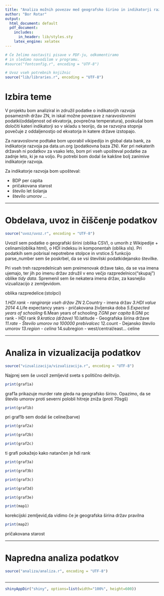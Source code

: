 ```yaml
---
title: "Analiza možnih povezav med geografsko širino in indikatorji razvoja"
author: "Bor Rotar"
output:
  html_document: default
  pdf_document:
    includes:
      in_header: lib/styles.sty
    latex_engine: xelatex
---
```


```r
# Če želimo nastaviti pisave v PDF-ju, odkomentiramo
# in sledimo navodilom v programu.
#source("fontconfig.r", encoding = "UTF-8")

# Uvoz vseh potrebnih knjižnic
source("lib/libraries.r", encoding = "UTF-8")
```

# Izbira teme

V projektu bom analiziral in združil podatke o indikatorjih razvoja posameznih držav ZN, in iskal možne povezave z naravoslovnimi podatki(oddaljenost od ekvatorja, povprečna temperatura), poskušal bom določiti kateri indikatorji so v skladu s teorijo, da se razvojna stopnja povečuje z oddaljenostjo od ekvatorja in katere države izstopajo. 


Za naravoslovne podtake bom uporabil vikipedijo in global data bank, za indikatorje razvoja pa data.un.org (podatkovna baza ZN).
Ker pri nekaterih državah ni podatkov za vsako leto, bom pri vseh upošteval podatke za zadnje leto, ki je na voljo. Po potrebi bom dodal še kakšne bolj zanimive indikatorje razvoja.

Za indikatorje razvoja bom upošteval:

* BDP per capita
* pričakovana starost
* število let šolanja
* število umorov
 ...

***

# Obdelava, uvoz in čiščenje podatkov

```r
source("uvoz/uvoz.r", encoding = "UTF-8")
```

Uvozil sem podatke o geografski širini (oblika CSV), o umorih z Wikipedije + celinami(oblika html), o HDI indeksu in komponentah (oblika xls). Pri podatkih sem pobrisal nepotrebne stolpce in vrstice.S funkcijo parse_number sem še poskrbel, da se vsi številski podatkidejansko številke.

Pri vseh treh razpredelnicah sem preimenovak države tako, da se vsa imena ujemajo, ter jih po imenu držav združil v eno večjo razpredelnico("skupaj") oblike *tidy data*. Spremenil sem še nekatera imena držav, za kasnejšo vizualizacijo z zemljevidom.

oblika razpredelice:(stolpci)

*1.HDI rank - rangiranje vseh držav ZN
*2.Country - imena držav
*3.HDI value 2014
*4.Life expectancy years - pričakovana življenska doba
*5.Expected years of schooling
*6.Mean years of schooling
*7.GNI per capita
*8.GNI pc rank - HDI rank
*9.kratica (države)
*10.latitude - Geografska širina države
*11.rate - Število umorov na 100000 prebivalcec
*12.count - Dejansko število umorov
*13.region - celina
*14.subregion - west/central/east... celine



***

# Analiza in vizualizacija podatkov

```r
source("vizualizacija/vizualizacija.r", encoding = "UTF-8")
```

Najprej sem še uvozil zemljevid sveta s politično delitvijo.

```r
print(graf1a)
```
graf1a prikazuje murder rate gleda na geografsko širino. Opazimo, da se število umorov proti severni polobli hitreje zniža (proti 70sgš)

```r
print(graf1b)
```
pri graf1b sem dodal še celine(barve) 

```r
print(graf2a)
```
```r
print(graf2b)
```
```r
print(graf2c)
```
ti grafi pokažejo kako natančen je hdi rank

```r
print(graf3a)
```

```r
print(graf3b)
```

```r
print(graf3c)
```

```r
print(graf3d)
```

```r
print(graf3e)
```

```r
print(map1)
```
korekcijski zemljevid,da vidimo če je geografska širina držav pravilna

```r
print(map2)
```
pričakovana starost

***

# Napredna analiza podatkov

```r
source("analiza/analiza.r", encoding = "UTF-8")
```


```
```

***

```r
shinyAppDir("shiny", options=list(width="100%", height=600))
```
